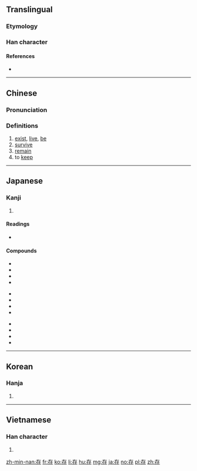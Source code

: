 {{character info/new}}
==Translingual==

===Etymology===
{{Han compound|才|子|c1=p|c2=s|ls=psc}}

===Han character===
{{Han char|rn=39|rad=子|as=03|sn=6|four=40247|canj=KLND|ids=⿸𠂇⿰丨子}}

====References====
* {{Han ref|kx=0278.020|dkj=06943|dj=0545.080|hdz=21009.070|uh=5B58|ud=23384|bh=A673|bd=42611}}

----

==Chinese==
{{zh-forms}}

===Pronunciation===
{{zh-pron
|m=cún
|c=cyun4
|h=pfs=chhùn
|md=
|mn=chûn
|w=
|mc=y
|oc=y
|cat=v
}}

===Definitions===
# [[exist]], [[live]], [[be]]
# [[survive]]
# [[remain]]
# to [[keep]]

----

==Japanese==

===Kanji===
{{ja-kanji|grade=6|rs=子03}}

# {{defn|lang=ja|sort=子03}}

====Readings====
* {{ja-readings|goon=[[ぞん]] (zon)|kanon=[[そん]] (son)|kun=[[たもつ]] (tamotsu), [[ある]] (aru), [[とう]] (tou)}}

====Compounds====
{{top3}}
* {{l|ja|sc=Jpan|保存|tr=ほぞん, hozon}}
* {{l|ja|sc=Jpan|存続|tr=そんぞく, sonzoku}}
* {{l|ja|sc=Jpan|依存|tr=いぞん, izon}}
* {{l|ja|sc=Jpan|依存症|tr=いぞんしょう, izonshō}}
{{mid3}}
* {{l|ja|sc=Jpan|現存|tr=げんぞん, genzon}}
* {{l|ja|sc=Jpan|共存|tr=きょうぞん, kyōzon}}
* {{l|ja|sc=Jpan|生存|tr=せいぞん, seizon}}
* {{l|ja|sc=Jpan|生存権|tr=せいぞんけん, seizonken}}
{{mid3}}
* {{l|ja|sc=Jpan|残存|tr=ざんぞん, zanzon}}
* {{l|ja|sc=Jpan|存立|tr=そんりつ, sonritsu}}
* {{l|ja|sc=Jpan|存否|tr=そんぴ, sonpi}}
* {{l|ja|sc=Jpan|存心|tr=ぞんしん, zonshin}}
{{bottom}}

----

==Korean==

===Hanja===
{{ko-hanja|hangeul=[[존]]|rv=jon|mr=chon}}

# {{defn|lang=ko|sort=子03}}

----

==Vietnamese==

===Han character===
{{vi-hantu|[[tồn]], [[dòn]], [[sòn]], [[ròn]], [[tòn]]|rs=子03}}

# {{defn|lang=vi|sort=子03}}

[[zh-min-nan:存]]
[[fr:存]]
[[ko:存]]
[[li:存]]
[[hu:存]]
[[mg:存]]
[[ja:存]]
[[no:存]]
[[pl:存]]
[[zh:存]]